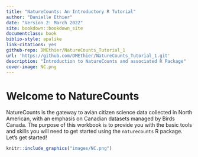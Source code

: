 ```yaml
--- 
title: "NatureCounts: An Introductory R Tutorial"
author: "Danielle Ethier"
date: "Version 2: March 2022"
site: bookdown::bookdown_site
documentclass: book
biblio-style: apalike
link-citations: yes
github-repo: DMEthier/NatureCounts_Tutorial_1
url: 'https://github.com/DMEthier/NatureCounts_Tutorial_1.git'
description: "Introduction to NatureCounts and associated R Package"
cover-image: NC.png
---
```


# Welcome to NatureCounts {-}


NatureCounts is the gateway to avian citizen science data collected in North American, with an emphasis on Canadian datasets managed by Birds Canada. The purpose of this workbook is to provide you with the basic tools and skills you will need to get started using the `naturecounts` R package. Let's get started!


```r
knitr::include_graphics("images/NC.png")
```

